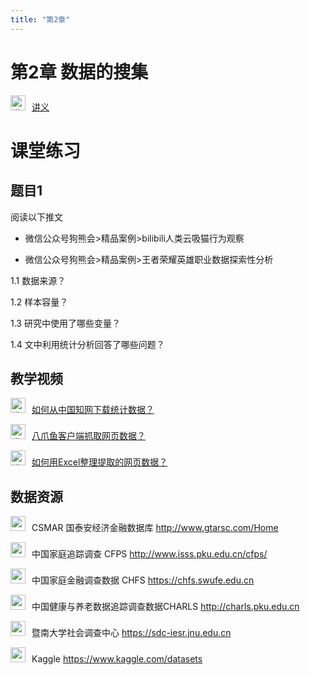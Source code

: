 ```yaml
---
title: "第2章"
---
```


# 第2章 数据的搜集

<img src="img/teacher.png" alt="讲义" style="width: 24px; height: 24px;margin-right: 10px">[讲义](https://lizongzhang.github.io/stat/chap2.html){target="_blank"}



# 课堂练习

## 题目1 

阅读以下推文

- 微信公众号狗熊会>精品案例>bilibili人类云吸猫行为观察

- 微信公众号狗熊会>精品案例>王者荣耀英雄职业数据探索性分析

1.1 数据来源？

1.2 样本容量？

1.3 研究中使用了哪些变量？

1.4 文中利用统计分析回答了哪些问题？




## 教学视频

<img src="img/video.png" alt="讲义" style="width: 24px; height: 24px;margin-right: 10px">[如何从中国知网下载统计数据？](https://www.bilibili.com/video/BV19m4y1F7FE/)

<img src="img/video.png" alt="讲义" style="width: 24px; height: 24px;margin-right: 10px">[八爪鱼客户端抓取网页数据？](https://www.bilibili.com/video/BV18u411D7GM/)

<img src="img/video.png" alt="讲义" style="width: 24px; height: 24px;margin-right: 10px">[如何用Excel整理提取的网页数据？](https://www.bilibili.com/video/BV1HL411N7BG/)


## 数据资源

<img src="img/link.png" style="width: 24px; height: 24px;margin-right: 10px">CSMAR 国泰安经济金融数据库  <http://www.gtarsc.com/Home>
        
<img src="img/link.png" style="width: 24px; height: 24px;margin-right: 10px">中国家庭追踪调查 CFPS <http://www.isss.pku.edu.cn/cfps/>
    
<img src="img/link.png" style="width: 24px; height: 24px;margin-right: 10px">中国家庭金融调查数据 CHFS  <https://chfs.swufe.edu.cn>
    
<img src="img/link.png" style="width: 24px; height: 24px;margin-right: 10px">中国健康与养老数据追踪调查数据CHARLS <http://charls.pku.edu.cn>
    
<img src="img/link.png" style="width: 24px; height: 24px;margin-right: 10px">暨南大学社会调查中心  <https://sdc-iesr.jnu.edu.cn>
    
<img src="img/link.png" style="width: 24px; height: 24px;margin-right: 10px">Kaggle  <https://www.kaggle.com/datasets>




